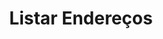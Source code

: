 ---
title: "Listar Endereços"
api: "GET https://regis.app.byefive.com.br/rest/addresses"
description: "Lista todos os endereços cadastrados no sistema com suporte a busca e paginação"
---